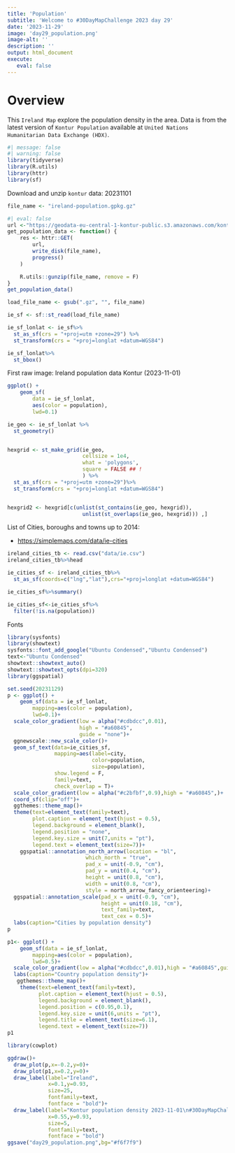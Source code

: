 ```yaml
---
title: 'Population'
subtitle: 'Welcome to #30DayMapChallenge 2023 day 29'
date: '2023-11-29'
image: 'day29_population.png'
image-alt: ''
description: ''
output: html_document
execute: 
   eval: false
---
```


# Overview

This `Ireland Map` explore the population density in the area. Data is from the latest version of `Kontur Population` available at `United Nations Humanitarian Data Exchange (HDX)`. 

```r
#| message: false
#| warning: false
library(tidyverse)
library(R.utils)
library(httr)
library(sf)
```

Download and unzip `kontur` data: 20231101
```r
file_name <- "ireland-population.gpkg.gz"
```


```r
#| eval: false
url <-"https://geodata-eu-central-1-kontur-public.s3.amazonaws.com/kontur_datasets/kontur_population_IE_20231101.gpkg.gz"
get_population_data <- function() {
    res <- httr::GET(
        url,
        write_disk(file_name),
        progress()
    )

    R.utils::gunzip(file_name, remove = F)
}
get_population_data()
```


```r
load_file_name <- gsub(".gz", "", file_name)
```


```r
ie_sf <- sf::st_read(load_file_name)
```

```r
ie_sf_lonlat <- ie_sf%>%
  st_as_sf(crs = "+proj=utm +zone=29") %>%
  st_transform(crs = "+proj=longlat +datum=WGS84")  
```




```r
ie_sf_lonlat%>%
  st_bbox()
```


First raw image: Ireland population data Kontur (2023-11-01)
```r
ggplot() +
    geom_sf(
        data = ie_sf_lonlat,
        aes(color = population),
        lwd=0.1)
```


```r
ie_geo <- ie_sf_lonlat %>%
  st_geometry()


hexgrid <- st_make_grid(ie_geo,
                        cellsize = 1e4, 
                        what = 'polygons',
                        square = FALSE ## !
                        ) %>%
  st_as_sf(crs = "+proj=utm +zone=29")%>%
  st_transform(crs = "+proj=longlat +datum=WGS84") 


hexgrid2 <- hexgrid[c(unlist(st_contains(ie_geo, hexgrid)), 
                        unlist(st_overlaps(ie_geo, hexgrid))) ,] 
```


List of Cities, boroughs and towns up to 2014:

- <https://simplemaps.com/data/ie-cities>


```r
ireland_cities_tb <- read.csv("data/ie.csv")
ireland_cities_tb%>%head
```

```r
ie_cities_sf <- ireland_cities_tb%>%
  st_as_sf(coords=c("lng","lat"),crs="+proj=longlat +datum=WGS84")
```

```r
ie_cities_sf%>%summary()

ie_cities_sf<-ie_cities_sf%>%
  filter(!is.na(population))
```


Fonts
```r
library(sysfonts)
library(showtext)
sysfonts::font_add_google("Ubuntu Condensed","Ubuntu Condensed")
text<-"Ubuntu Condensed"
showtext::showtext_auto()
showtext::showtext_opts(dpi=320)
library(ggspatial)
```

```r
set.seed(20231129)
p <- ggplot() +
    geom_sf(data = ie_sf_lonlat,
        mapping=aes(color = population),
        lwd=0.1)+
  scale_color_gradient(low = alpha("#cdbdcc",0.01),
                       high = "#a60845",
                       guide = "none")+
  ggnewscale::new_scale_color()+
  geom_sf_text(data=ie_cities_sf,
               mapping=aes(label=city,
                           color=population,
                           size=population),
               show.legend = F,
               family=text,
               check_overlap = T)+
  scale_color_gradient(low = alpha("#c2bfbf",0.9),high = "#a60845",)+
  coord_sf(clip="off")+
  ggthemes::theme_map()+
  theme(text=element_text(family=text),
        plot.caption = element_text(hjust = 0.5),
        legend.background = element_blank(),
        legend.position = "none",
        legend.key.size = unit(7,units = "pt"),
        legend.text = element_text(size=7))+
    ggspatial::annotation_north_arrow(location = "bl", 
                         which_north = "true",
                         pad_x = unit(-0.9, "cm"), 
                         pad_y = unit(0.4, "cm"),
                         height = unit(0.8, "cm"),
                         width = unit(0.8, "cm"),
                         style = north_arrow_fancy_orienteering)+
  ggspatial::annotation_scale(pad_x = unit(-0.9, "cm"),
                              height = unit(0.18, "cm"),
                              text_family=text,
                              text_cex = 0.5)+
  labs(caption="Cities by population density")
p
```

```r
p1<- ggplot() +
    geom_sf(data = ie_sf_lonlat,
        mapping=aes(color = population),
        lwd=0.5)+
  scale_color_gradient(low = alpha("#cdbdcc",0.01),high = "#a60845",guide=guide_colorbar(title = "Population"))+
  labs(caption="Country population density")+
   ggthemes::theme_map()+
    theme(text=element_text(family=text),
          plot.caption = element_text(hjust = 0.5),
          legend.background = element_blank(),
          legend.position = c(0.95,0.1),
          legend.key.size = unit(6,units = "pt"),
          legend.title = element_text(size=6.1),
          legend.text = element_text(size=7))
p1
```

```r
library(cowplot)

ggdraw()+
  draw_plot(p,x=-0.2,y=0)+
  draw_plot(p1,x=0.2,y=0)+
  draw_label(label="Ireland",
             x=0.1,y=0.93,
             size=25,
             fontfamily=text,
             fontface = "bold")+
  draw_label(label="Kontur population density 2023-11-01\n#30DayMapChallenge 2023 Day 29: Population\nMap: @fgazzelloni",
             x=0.55,y=0.93,
             size=5,
             fontfamily=text,
             fontface = "bold")
ggsave("day29_population.png",bg="#f6f7f9")
```



